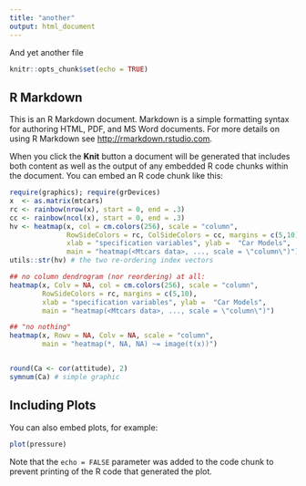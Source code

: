 ```yaml
---
title: "another"
output: html_document
---
```


And yet another file
```r
knitr::opts_chunk$set(echo = TRUE)
```

## R Markdown

This is an R Markdown document. Markdown is a simple formatting syntax for authoring HTML, PDF, and MS Word documents. For more details on using R Markdown see <http://rmarkdown.rstudio.com>.

When you click the **Knit** button a document will be generated that includes both content as well as the output of any embedded R code chunks within the document. You can embed an R code chunk like this:

```r
require(graphics); require(grDevices)
x  <- as.matrix(mtcars)
rc <- rainbow(nrow(x), start = 0, end = .3)
cc <- rainbow(ncol(x), start = 0, end = .3)
hv <- heatmap(x, col = cm.colors(256), scale = "column",
              RowSideColors = rc, ColSideColors = cc, margins = c(5,10),
              xlab = "specification variables", ylab =  "Car Models",
              main = "heatmap(<Mtcars data>, ..., scale = \"column\")")
utils::str(hv) # the two re-ordering index vectors

## no column dendrogram (nor reordering) at all:
heatmap(x, Colv = NA, col = cm.colors(256), scale = "column",
        RowSideColors = rc, margins = c(5,10),
        xlab = "specification variables", ylab =  "Car Models",
        main = "heatmap(<Mtcars data>, ..., scale = \"column\")")

## "no nothing"
heatmap(x, Rowv = NA, Colv = NA, scale = "column",
        main = "heatmap(*, NA, NA) ~= image(t(x))")


round(Ca <- cor(attitude), 2)
symnum(Ca) # simple graphic
```

## Including Plots

You can also embed plots, for example:

```r
plot(pressure)
```

Note that the `echo = FALSE` parameter was added to the code chunk to prevent printing of the R code that generated the plot.

